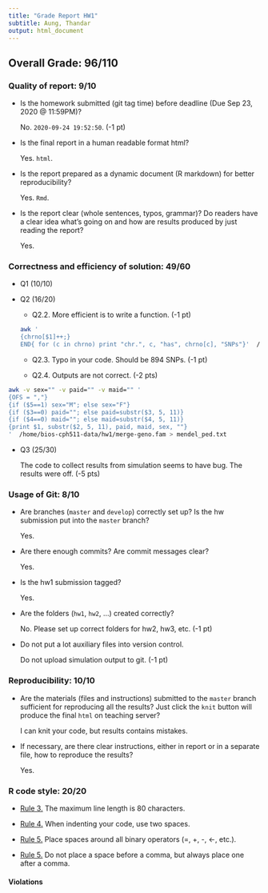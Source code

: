 ```yaml
---
title: "Grade Report HW1"
subtitle: Aung, Thandar
output: html_document
---
```


## Overall Grade: 96/110

### Quality of report: 9/10

-   Is the homework submitted (git tag time) before deadline (Due Sep 23, 2020 @ 11:59PM)?

    No. `2020-09-24 19:52:50`. (-1 pt)

-   Is the final report in a human readable format html? 

    Yes. `html`.

-   Is the report prepared as a dynamic document (R markdown) for better reproducibility?

    Yes. `Rmd`.

-   Is the report clear (whole sentences, typos, grammar)? Do readers have a clear idea what's going on and how are results produced by just reading the report? 

    Yes. 
	  
### Correctness and efficiency of solution: 49/60

-   Q1 (10/10)

-   Q2 (16/20) 
    
    - Q2.2. More efficient is to write a function. (-1 pt)
```bash
awk '
{chrno[$1]++;} 
END{ for (c in chrno) print "chr.", c, "has", chrno[c], "SNPs"}'  /home/bios-cph511-data/hw1/merge-geno.bim
```

    - Q2.3. Typo in your code. Should be 894 SNPs. (-1 pt)
    
    - Q2.4. Outputs are not correct. (-2 pts)

```bash
awk -v sex="" -v paid="" -v maid="" '
{OFS = ","} 
{if ($5==1) sex="M"; else sex="F"} 
{if ($3==0) paid=""; else paid=substr($3, 5, 11)} 
{if ($4==0) maid=""; else maid=substr($4, 5, 11)} 
{print $1, substr($2, 5, 11), paid, maid, sex, ""}
'  /home/bios-cph511-data/hw1/merge-geno.fam > mendel_ped.txt
```

-   Q3 (25/30) 
    
    The code to collect results from simulation seems to have bug. The results were off. (-5 pts)
    
  
    
### Usage of Git: 8/10

-   Are branches (`master` and `develop`) correctly set up? Is the hw submission put into the `master` branch?

    Yes.

-   Are there enough commits? Are commit messages clear?  

    Yes. 
   
-   Is the hw1 submission tagged? 

    Yes. 

-   Are the folders (`hw1`, `hw2`, ...) created correctly? 

    No.  Please set up correct folders for hw2, hw3, etc. (-1 pt)
  
-   Do not put a lot auxiliary files into version control. 

	  Do not upload simulation output to git. (-1 pt)


### Reproducibility: 10/10

-   Are the materials (files and instructions) submitted to the `master` branch sufficient for reproducing all the results? Just click the `knit` button will produce the final `html` on teaching server? 

    I can knit your code, but results contains mistakes. 
  	

-   If necessary, are there clear instructions, either in report or in a separate file, how to reproduce the results?

    Yes.

### R code style: 20/20
-   [Rule 3.](https://google.github.io/styleguide/Rguide.xml#linelength) The maximum line length is 80 characters. 


-   [Rule 4.](https://google.github.io/styleguide/Rguide.xml#indentation) When indenting your code, use two spaces.

-   [Rule 5.](https://google.github.io/styleguide/Rguide.xml#spacing) Place spaces around all binary operators (=, +, -, &lt;-, etc.). 


-   [Rule 5.](https://google.github.io/styleguide/Rguide.xml#spacing) Do not place a space before a comma, but always place one after a comma. 

#### Violations





